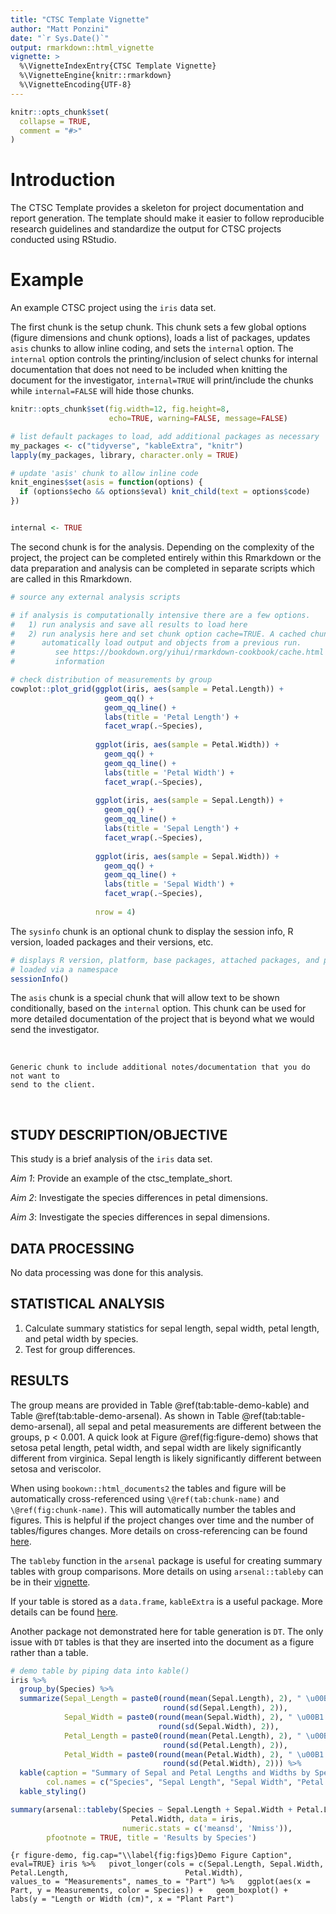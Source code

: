 ```yaml
---
title: "CTSC Template Vignette"
author: "Matt Ponzini"
date: "`r Sys.Date()`"
output: rmarkdown::html_vignette
vignette: >
  %\VignetteIndexEntry{CTSC Template Vignette}
  %\VignetteEngine{knitr::rmarkdown}
  %\VignetteEncoding{UTF-8}
---
```


```r
knitr::opts_chunk$set(
  collapse = TRUE,
  comment = "#>"
)
```

# Introduction  

The CTSC Template provides a skeleton for project documentation and report generation. The template should make it easier to follow reproducible research guidelines and standardize the output for CTSC projects conducted using RStudio.  

# Example  

An example CTSC project using the `iris` data set.  

The first chunk is the setup chunk. This chunk sets a few global options (figure dimensions and chunk options), loads a list of packages, updates `asis` chunks to allow inline coding, and sets the `internal` option. The `internal` option controls the printing/inclusion of select chunks for internal documentation that does not need to be included when knitting the document for the investigator, `internal=TRUE` will print/include the chunks while `internal=FALSE` will hide those chunks.

```r
knitr::opts_chunk$set(fig.width=12, fig.height=8,
                      echo=TRUE, warning=FALSE, message=FALSE)

# list default packages to load, add additional packages as necessary
my_packages <- c("tidyverse", "kableExtra", "knitr")
lapply(my_packages, library, character.only = TRUE)

# update 'asis' chunk to allow inline code
knit_engines$set(asis = function(options) {
  if (options$echo && options$eval) knit_child(text = options$code)
})


internal <- TRUE
```

The second chunk is for the analysis. Depending on the complexity of the project, the project can be completed entirely within this Rmarkdown or the data preparation and analysis can be completed in separate scripts which are called in this Rmarkdown.

```r
# source any external analysis scripts

# if analysis is computationally intensive there are a few options.
#   1) run analysis and save all results to load here
#   2) run analysis here and set chunk option cache=TRUE. A cached chunk will
#      automatically load output and objects from a previous run.
#         see https://bookdown.org/yihui/rmarkdown-cookbook/cache.html for more 
#         information

# check distribution of measurements by group
cowplot::plot_grid(ggplot(iris, aes(sample = Petal.Length)) +
                     geom_qq() +
                     geom_qq_line() +
                     labs(title = 'Petal Length') +
                     facet_wrap(.~Species),
                   
                   ggplot(iris, aes(sample = Petal.Width)) +
                     geom_qq() +
                     geom_qq_line() +
                     labs(title = 'Petal Width') +
                     facet_wrap(.~Species),
                   
                   ggplot(iris, aes(sample = Sepal.Length)) +
                     geom_qq() +
                     geom_qq_line() +
                     labs(title = 'Sepal Length') +
                     facet_wrap(.~Species),
                   
                   ggplot(iris, aes(sample = Sepal.Width)) +
                     geom_qq() +
                     geom_qq_line() +
                     labs(title = 'Sepal Width') +
                     facet_wrap(.~Species),
                   
                   nrow = 4)

```

The `sysinfo` chunk is an optional chunk to display the session info, R version, loaded packages and their versions, etc.

```r
# displays R version, platform, base packages, attached packages, and packages
# loaded via a namespace
sessionInfo()
```

The `asis` chunk is a special chunk that will allow text to be shown conditionally, based on the `internal` option. This chunk can be used for more detailed documentation of the project that is beyond what we would send the investigator.  

<br>

```asis
Generic chunk to include additional notes/documentation that you do not want to
send to the client.
```

<br>

## STUDY DESCRIPTION/OBJECTIVE

This study is a brief analysis of the `iris` data set.
 
*Aim 1*: Provide an example of the ctsc_template_short.

*Aim 2*: Investigate the species differences in petal dimensions.

*Aim 3*: Investigate the species differences in sepal dimensions.


## DATA PROCESSING

No data processing was done for this analysis.

## STATISTICAL ANALYSIS

1. Calculate summary statistics for sepal length, sepal width, petal length, and petal width by species.  
2. Test for group differences.


## RESULTS

The group means are provided in Table \@ref(tab:table-demo-kable) and Table \@ref(tab:table-demo-arsenal). As shown in Table \@ref(tab:table-demo-arsenal), all sepal and petal measurements are different between the groups, p < 0.001. A quick look at Figure \@ref(fig:figure-demo) shows that setosa petal length, petal width, and sepal width are likely significantly different from virginica. Sepal length is likely significantly different between setosa and veriscolor.  

When using `bookown::html_documents2` the tables and figure will be automatically cross-referenced using `\@ref(tab:chunk-name)` and `\@ref(fig:chunk-name)`. This will automatically number the tables and figures. This is helpful if the project changes over time and the number of tables/figures changes. More details on cross-referencing can be found [here](https://bookdown.org/yihui/rmarkdown-cookbook/cross-ref.html).  

The `tableby` function in the `arsenal` package is useful for creating summary tables with group comparisons. More details on using `arsenal::tableby` can be in their [vignette](https://cran.r-project.org/web/packages/arsenal/vignettes/tableby.html).  

If your table is stored as a `data.frame`, `kableExtra` is a useful package. More details can be found [here](https://cran.r-project.org/web/packages/kableExtra/vignettes/awesome_table_in_html.html).  

Another package not demonstrated here for table generation is `DT`. The only issue with `DT` tables is that they are inserted into the document as a figure rather than a table.  

```r
# demo table by piping data into kable()
iris %>%
  group_by(Species) %>%
  summarize(Sepal_Length = paste0(round(mean(Sepal.Length), 2), " \u00B1 ", 
                                  round(sd(Sepal.Length), 2)),
            Sepal_Width = paste0(round(mean(Sepal.Width), 2), " \u00B1 ", 
                                 round(sd(Sepal.Width), 2)),
            Petal_Length = paste0(round(mean(Petal.Length), 2), " \u00B1 ", 
                                  round(sd(Petal.Length), 2)),
            Petal_Width = paste0(round(mean(Petal.Width), 2), " \u00B1 ", 
                                  round(sd(Petal.Width), 2))) %>%
  kable(caption = "Summary of Sepal and Petal Lengths and Widths by Species",
        col.names = c("Species", "Sepal Length", "Sepal Width", "Petal Length", "Petal Width")) %>%
  kable_styling()
```

```r
summary(arsenal::tableby(Species ~ Sepal.Length + Sepal.Width + Petal.Length +
                           Petal.Width, data = iris, 
                         numeric.stats = c('meansd', 'Nmiss')), 
        pfootnote = TRUE, title = 'Results by Species')
```

```{r figure-demo, fig.cap="\\label{fig:figs}Demo Figure Caption", eval=TRUE}
iris %>%
  pivot_longer(cols = c(Sepal.Length, Sepal.Width, Petal.Length, 
                        Petal.Width),
               values_to = "Measurements", names_to = "Part") %>%
  ggplot(aes(x = Part, y = Measurements, color = Species)) +
  geom_boxplot() + 
  labs(y = "Length or Width (cm)", x = "Plant Part")
```
